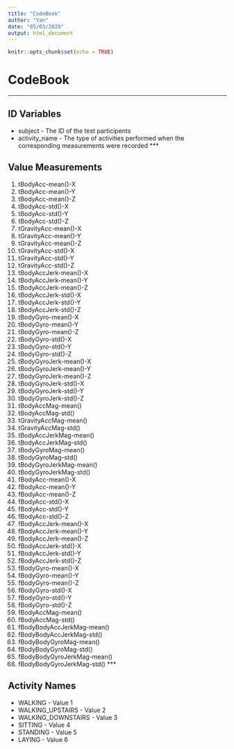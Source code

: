 ---
title: "CodeBook"
author: "Yan"
date: "05/03/2020"
output: html_document
---

```{r setup, include=FALSE}
knitr::opts_chunk$set(echo = TRUE)
```

# CodeBook
***
## ID Variables
  * subject - The ID of the test participents
  * activity_name - The type of activities performed when the corresponding measurements were recorded
***

## Value Measurements
  1.	tBodyAcc-mean()-X
  2.	tBodyAcc-mean()-Y
  3.	tBodyAcc-mean()-Z
  4.	tBodyAcc-std()-X
  5.	tBodyAcc-std()-Y
  6.	tBodyAcc-std()-Z
  7.	tGravityAcc-mean()-X
  8.	tGravityAcc-mean()-Y
  9.	tGravityAcc-mean()-Z
  10.	tGravityAcc-std()-X
  11.	tGravityAcc-std()-Y
  12.	tGravityAcc-std()-Z
  13. tBodyAccJerk-mean()-X
  14.	tBodyAccJerk-mean()-Y
  15.	tBodyAccJerk-mean()-Z
  16.	tBodyAccJerk-std()-X
  17.	tBodyAccJerk-std()-Y
  18.	tBodyAccJerk-std()-Z
  19.	tBodyGyro-mean()-X
  20.	tBodyGyro-mean()-Y
  21.	tBodyGyro-mean()-Z
  22.	tBodyGyro-std()-X
  23.	tBodyGyro-std()-Y
  24.	tBodyGyro-std()-Z
  25.	tBodyGyroJerk-mean()-X
  26.	tBodyGyroJerk-mean()-Y
  27.	tBodyGyroJerk-mean()-Z
  28.	tBodyGyroJerk-std()-X
  29. tBodyGyroJerk-std()-Y
  30.	tBodyGyroJerk-std()-Z
  31.	tBodyAccMag-mean()
  32.	tBodyAccMag-std()
  33.	tGravityAccMag-mean()
  34.	tGravityAccMag-std()
  35.	tBodyAccJerkMag-mean()
  36.	tBodyAccJerkMag-std()
  37.	tBodyGyroMag-mean()
  38.	tBodyGyroMag-std()
  39.	tBodyGyroJerkMag-mean()
  40.	tBodyGyroJerkMag-std()
  41.	fBodyAcc-mean()-X
  42.	fBodyAcc-mean()-Y
  43.	fBodyAcc-mean()-Z
  44.	fBodyAcc-std()-X
  45.	fBodyAcc-std()-Y
  46.	fBodyAcc-std()-Z
  47.	fBodyAccJerk-mean()-X
  48.	fBodyAccJerk-mean()-Y
  49.	fBodyAccJerk-mean()-Z
  50.	fBodyAccJerk-std()-X
  51.	fBodyAccJerk-std()-Y
  52.	fBodyAccJerk-std()-Z
  53.	fBodyGyro-mean()-X
  54.	fBodyGyro-mean()-Y
  55.	fBodyGyro-mean()-Z
  56.	fBodyGyro-std()-X
  57.	fBodyGyro-std()-Y
  58.	fBodyGyro-std()-Z
  59.	fBodyAccMag-mean()
  60.	fBodyAccMag-std()
  61.	fBodyBodyAccJerkMag-mean()
  62.	fBodyBodyAccJerkMag-std()
  63.	fBodyBodyGyroMag-mean()
  64.	fBodyBodyGyroMag-std()
  65.	fBodyBodyGyroJerkMag-mean()
  66.	fBodyBodyGyroJerkMag-std()
***

## Activity Names
  * WALKING - Value 1
  * WALKING_UPSTAIRS - Value 2
  * WALKING_DOWNSTAIRS - Value 3
  * SITTING - Value 4
  * STANDING - Value 5
  * LAYING - Value 6